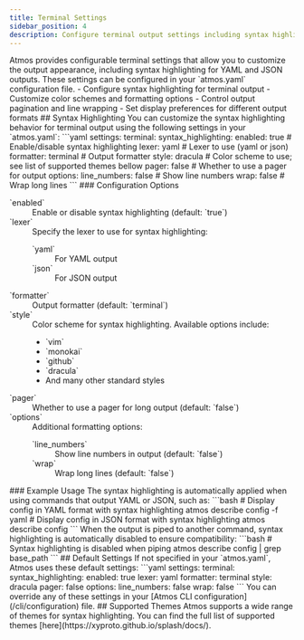 ```yaml
---
title: Terminal Settings
sidebar_position: 4
description: Configure terminal output settings including syntax highlighting
---
```



<Intro>
Atmos provides configurable terminal settings that allow you to customize the output appearance, including syntax highlighting for YAML and JSON outputs. These settings can be configured in your `atmos.yaml` configuration file.
</Intro>
<KeyPoints>
- Configure syntax highlighting for terminal output
- Customize color schemes and formatting options
- Control output pagination and line wrapping
- Set display preferences for different output formats
</KeyPoints>
## Syntax Highlighting
You can customize the syntax highlighting behavior for terminal output using the following settings in your `atmos.yaml`:
<File title="atmos.yaml">
```yaml
settings:
  terminal:
    syntax_highlighting:
      enabled: true         # Enable/disable syntax highlighting
      lexer: yaml           # Lexer to use (yaml or json)
      formatter: terminal   # Output formatter
      style: dracula        # Color scheme to use; see list of supported themes bellow
      pager: false          # Whether to use a pager for output
      options:
        line_numbers: false # Show line numbers
        wrap: false         # Wrap long lines
```
</File>
### Configuration Options
<dl>
  <dt>`enabled`</dt>
  <dd>Enable or disable syntax highlighting (default: `true`)</dd>
  
  <dt>`lexer`</dt>
  <dd>
    Specify the lexer to use for syntax highlighting:
    <dl>
      <dt>`yaml`</dt>
      <dd>For YAML output</dd>
      <dt>`json`</dt>
      <dd>For JSON output</dd>
    </dl>
  </dd>
  
  <dt>`formatter`</dt>
  <dd>Output formatter (default: `terminal`)</dd>
  
  <dt>`style`</dt>
  <dd>
    Color scheme for syntax highlighting. Available options include:
    <ul>
      <li>`vim`</li>
      <li>`monokai`</li>
      <li>`github`</li>
      <li>`dracula`</li>
      <li>And many other standard styles</li>
    </ul>
  </dd>
  
  <dt>`pager`</dt>
  <dd>Whether to use a pager for long output (default: `false`)</dd>
  
  <dt>`options`</dt>
  <dd>
    Additional formatting options:
    <dl>
      <dt>`line_numbers`</dt>
      <dd>Show line numbers in output (default: `false`)</dd>
      <dt>`wrap`</dt>
      <dd>Wrap long lines (default: `false`)</dd>
    </dl>
  </dd>
</dl>
### Example Usage
The syntax highlighting is automatically applied when using commands that output YAML or JSON, such as:
```bash
# Display config in YAML format with syntax highlighting
atmos describe config -f yaml
# Display config in JSON format with syntax highlighting
atmos describe config
```
<Note>
When the output is piped to another command, syntax highlighting is automatically disabled to ensure compatibility:
```bash
# Syntax highlighting is disabled when piping
atmos describe config | grep base_path
```
</Note>
## Default Settings
If not specified in your `atmos.yaml`, Atmos uses these default settings:
<File title="atmos.yaml">
```yaml
settings:
  terminal:
    syntax_highlighting:
      enabled: true
      lexer: yaml
      formatter: terminal
      style: dracula
      pager: false
      options:
        line_numbers: false
        wrap: false
```
</File>
You can override any of these settings in your [Atmos CLI configuration](/cli/configuration) file. 
## Supported Themes
Atmos supports a wide range of themes for syntax highlighting. You can find the full list of supported themes [here](https://xyproto.github.io/splash/docs/).